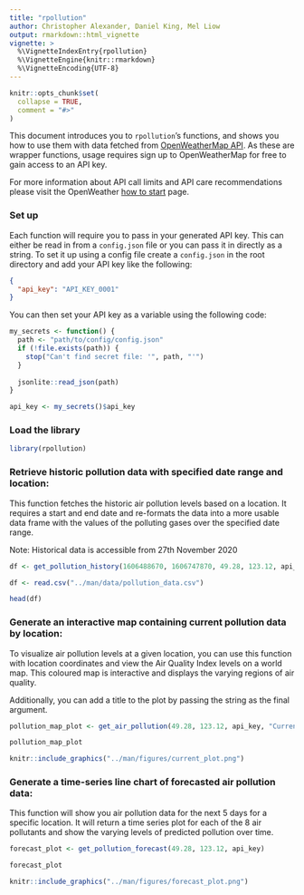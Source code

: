 ```yaml
---
title: "rpollution"
author: Christopher Alexander, Daniel King, Mel Liow
output: rmarkdown::html_vignette
vignette: >
  %\VignetteIndexEntry{rpollution}
  %\VignetteEngine{knitr::rmarkdown}
  %\VignetteEncoding{UTF-8}
---
```


```r
knitr::opts_chunk$set(
  collapse = TRUE,
  comment = "#>"
)
```


This document introduces you to `rpollution`’s functions, and shows you how to use them with data fetched from [OpenWeatherMap API](https://openweathermap.org/api).
As these are wrapper functions, usage requires sign up to OpenWeatherMap for free to gain access to an API key. 

For more information about API call limits and API care recommendations please visit the OpenWeather [how to start](https://openweathermap.org/appid) page.

### Set up

Each function will require you to pass in your generated API key. This can either be read 
in from a `config.json` file or you can pass it in directly as a string.
To set it up using a config file create a `config.json` in the root directory and add 
your API key like the following:

```json
{
  "api_key": "API_KEY_0001"
}
```

You can then set your API key as a variable using the following code:
```r
my_secrets <- function() {
  path <- "path/to/config/config.json"
  if (!file.exists(path)) {
    stop("Can't find secret file: '", path, "'")
  }
  
  jsonlite::read_json(path)
}

api_key <- my_secrets()$api_key
```


### Load the library
```r
library(rpollution)
```

### Retrieve historic pollution data with specified date range and location:
This function fetches the historic air pollution levels based on a location. It 
requires a start and end date and re-formats the data into a more usable data frame
with the values of the polluting gases over the specified date range.

Note: Historical data is accessible from 27th November 2020

```r
df <- get_pollution_history(1606488670, 1606747870, 49.28, 123.12, api_key)
```

```r
df <- read.csv("../man/data/pollution_data.csv")
```

```r
head(df)
```

### Generate an interactive map containing current pollution data by location:
To visualize air pollution levels at a given location, you can use this function 
with location coordinates and view the Air Quality Index levels on a world map. 
This coloured map is interactive and displays the varying regions of air quality.

Additionally, you can add a title to the plot by passing the string as the 
final argument.

```r
pollution_map_plot <- get_air_pollution(49.28, 123.12, api_key, "Current Air Pollution")
```

```r
pollution_map_plot
```

```r
knitr::include_graphics("../man/figures/current_plot.png")
```

### Generate a time-series line chart of forecasted air pollution data:
This function will show you air pollution data for the next 5 days for a specific 
location. It will return a time series plot for each of the 8 air pollutants and 
show the varying levels of predicted pollution over time.


```r
forecast_plot <- get_pollution_forecast(49.28, 123.12, api_key)
```

```r
forecast_plot
```

```r
knitr::include_graphics("../man/figures/forecast_plot.png")
```




